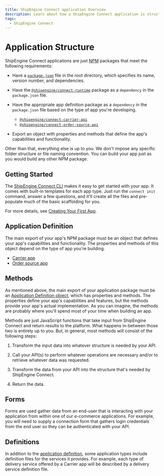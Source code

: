 ```yaml
---
title: ShipEngine Connect application Overview
description: Learn about how a ShipEngine Connect application is structured.
tags:
  - ShipEngine Connect
---
```


# Application Structure

ShipEngine Connect applications are just [NPM](https://www.npmjs.com/) packages that meet the following requirements:

- Have a [`package.json`](https://docs.npmjs.com/creating-a-package-json-file) file in the root directory, which specifies its name, version number, and dependencies.

- Have the [`@shipengine/connect-runtime`](https://www.npmjs.com/package/@shipengine/connect-runtime) package as a `dependency` in the `package.json` file.
- Have the appropriate app definition package as a `dependency` in the `package.json` file based on the type of app you're developing.

  - [`@shipengine/connect-carrier-api`](https://www.npmjs.com/package/@shipengine/connect-carrier-api)
  - [`@shipengine/connect-order-source-api`](https://www.npmjs.com/package/@shipengine/connect-order-source-api)

- Export an object with properties and methods that define the app's capabilities and functionality.

Other than that, everything else is up to you. We don't impose any specific folder structure or file naming convention. You can build your app just as you would build any other NPM package.

## Getting Started

The [ShipEngine Connect CLI](cli.mdx) makes it easy to get started with your app. It comes with built-in templates for each app type.
Just run the `connect init` command, answer a few questions, and it'll create all the files and pre-populate much of the basic scaffolding for you.

For more details, see [Creating Your First App](create-first-app.mdx).

## Application Definition

The main export of your app's NPM package must be an object that defines your app's capabilities and functionality. The properties and methods of this object depend on the type of app you're building.

- [Carrier app](./app-definition/carrier.mdx)
- [Order source app](./app-definition/order-source.mdx)

## Methods

As mentioned above, the main export of your application package must be an [Application Definition object](#application-definition), which has properties and methods.
The properties define your app's capabilities and features, but the methods provide your app's actual implementation.
As you can imagine, the methods are probably where you'll spend most of your time when building an app.

Methods are just JavaScript functions that take input from ShipEngine Connect and return results to the platform. What happens in-between those two is entirely up to you. But, in general, most methods will consist of the following steps:

1. Transform the input data into whatever structure is needed by your API.

2. Call your API(s) to perform whatever operations are necessary and/or to retrieve whatever data was requested.

3. Transform the data from your API into the structure that's needed by ShipEngine Connect.

4. Return the data.

## Forms

Forms are used gather data from an end-user that is interacting with your application from within one of our e-commerce applications.
For example, you will need to supply a connection form that gathers login credentials
from the end user so they can be authenticated with your API.

## Definitions

In addition to the [application definition](#application-definition), some application types include definition files for the services it provides. For example, each type of delivery service
offered by a Carrier app will be described by a delivery service definition file.

<Pager prev="getting-started.mdx" prevTitle="Getting Started" next="tools.mdx" nextTitle="Recommended Tools" />
